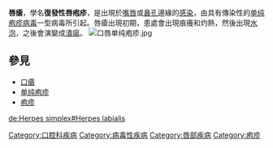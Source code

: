 {{medical}}
'''唇瘡'''，學名'''復發性唇疱疹'''，是出現於[[嘴唇|嘴唇]]或[[鼻孔|鼻孔]]邊緣的[[感染|感染]]，由具有傳染性的[[单纯疱疹病毒|单纯疱疹病毒]]一型病毒所引起。唇瘡出現初期，患處會出現痕癢和灼熱，然後出現[[水泡|水泡]]，之後會演變成[[潰瘍|潰瘍]]。
[[File:口唇单纯疱疹.jpg|thumb]]

==參見==
*[[口瘡|口瘡]]
*[[单纯疱疹|单纯疱疹]]
*[[疱疹|疱疹]]


[[Category:口腔科疾病|Category:口腔科疾病]]
[[Category:病毒性疾病|Category:病毒性疾病]]
[[Category:唇部疾病|Category:唇部疾病]]
[[Category:疱疹|Category:疱疹]]

[[de:Herpes_simplex#Herpes_labialis|de:Herpes simplex#Herpes labialis]]